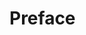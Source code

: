 # Preface {-}

<!-- 
The preface should be about the book: 
* why it was written, 
* who it is for, 
* its organization, or the selection of contributors. 

Tips:

* An introduction to the subject of the book does not belong in the front
matter, but should appear as the first chapter of the book.
* A preface should not contain a reference list.
* Acknowledgment of support or assistance in preparing the book can be included
as the last paragraph(s) of the preface.
* If the acknowledgement is longer than one page, start a separate page with the
heading “Acknowledgements”.
-->


<!-- see https://github.com/hadley/mastering-shiny/blob/master/introduction.Rmd -->

